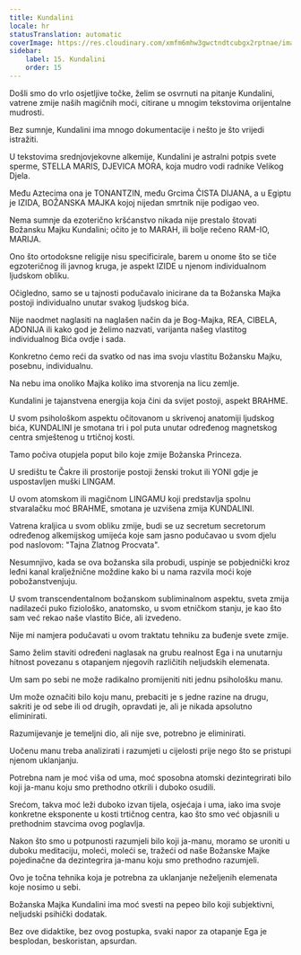 ```yaml
---
title: Kundalini
locale: hr
statusTranslation: automatic
coverImage: https://res.cloudinary.com/xmfm6mhw3gwctndtcubgx2rptnae/image/upload/v1741354419/small_cover_la_gran_rebelion_28716e29d2.webp
sidebar:
    label: 15. Kundalini
    order: 15
---
```

Došli smo do vrlo osjetljive točke, želim se osvrnuti na pitanje Kundalini, vatrene zmije naših magičnih moći, citirane u mnogim tekstovima orijentalne mudrosti.

Bez sumnje, Kundalini ima mnogo dokumentacije i nešto je što vrijedi istražiti.

U tekstovima srednjovjekovne alkemije, Kundalini je astralni potpis svete sperme, STELLA MARIS, DJEVICA MORA, koja mudro vodi radnike Velikog Djela.

Među Aztecima ona je TONANTZIN, među Grcima ČISTA DIJANA, a u Egiptu je IZIDA, BOŽANSKA MAJKA kojoj nijedan smrtnik nije podigao veo.

Nema sumnje da ezoterično kršćanstvo nikada nije prestalo štovati Božansku Majku Kundalini; očito je to MARAH, ili bolje rečeno RAM-IO, MARIJA.

Ono što ortodoksne religije nisu specificirale, barem u onome što se tiče egzoteričnog ili javnog kruga, je aspekt IZIDE u njenom individualnom ljudskom obliku.

Očigledno, samo se u tajnosti podučavalo inicirane da ta Božanska Majka postoji individualno unutar svakog ljudskog bića.

Nije naodmet naglasiti na naglašen način da je Bog-Majka, REA, CIBELA, ADONIJA ili kako god je želimo nazvati, varijanta našeg vlastitog individualnog Bića ovdje i sada.

Konkretno ćemo reći da svatko od nas ima svoju vlastitu Božansku Majku, posebnu, individualnu.

Na nebu ima onoliko Majka koliko ima stvorenja na licu zemlje.

Kundalini je tajanstvena energija koja čini da svijet postoji, aspekt BRAHME.

U svom psihološkom aspektu očitovanom u skrivenoj anatomiji ljudskog bića, KUNDALINI je smotana tri i pol puta unutar određenog magnetskog centra smještenog u trtičnoj kosti.

Tamo počiva otupjela poput bilo koje zmije Božanska Princeza.

U središtu te Čakre ili prostorije postoji ženski trokut ili YONI gdje je uspostavljen muški LINGAM.

U ovom atomskom ili magičnom LINGAMU koji predstavlja spolnu stvaralačku moć BRAHME, smotana je uzvišena zmija KUNDALINI.

Vatrena kraljica u svom obliku zmije, budi se uz secretum secretorum određenog alkemijskog umijeća koje sam jasno podučavao u svom djelu pod naslovom: "Tajna Zlatnog Procvata".

Nesumnjivo, kada se ova božanska sila probudi, uspinje se pobjednički kroz leđni kanal kralježnične moždine kako bi u nama razvila moći koje pobožanstvenjuju.

U svom transcendentalnom božanskom subliminalnom aspektu, sveta zmija nadilazeći puko fiziološko, anatomsko, u svom etničkom stanju, je kao što sam već rekao naše vlastito Biće, ali izvedeno.

Nije mi namjera podučavati u ovom traktatu tehniku za buđenje svete zmije.

Samo želim staviti određeni naglasak na grubu realnost Ega i na unutarnju hitnost povezanu s otapanjem njegovih različitih neljudskih elemenata.

Um sam po sebi ne može radikalno promijeniti niti jednu psihološku manu.

Um može označiti bilo koju manu, prebaciti je s jedne razine na drugu, sakriti je od sebe ili od drugih, opravdati je, ali je nikada apsolutno eliminirati.

Razumijevanje je temeljni dio, ali nije sve, potrebno je eliminirati.

Uočenu manu treba analizirati i razumjeti u cijelosti prije nego što se pristupi njenom uklanjanju.

Potrebna nam je moć viša od uma, moć sposobna atomski dezintegrirati bilo koji ja-manu koju smo prethodno otkrili i duboko osudili.

Srećom, takva moć leži duboko izvan tijela, osjećaja i uma, iako ima svoje konkretne eksponente u kosti trtičnog centra, kao što smo već objasnili u prethodnim stavcima ovog poglavlja.

Nakon što smo u potpunosti razumjeli bilo koji ja-manu, moramo se uroniti u duboku meditaciju, moleći, moleći se, tražeći od naše Božanske Majke pojedinačne da dezintegrira ja-manu koju smo prethodno razumjeli.

Ovo je točna tehnika koja je potrebna za uklanjanje neželjenih elemenata koje nosimo u sebi.

Božanska Majka Kundalini ima moć svesti na pepeo bilo koji subjektivni, neljudski psihički dodatak.

Bez ove didaktike, bez ovog postupka, svaki napor za otapanje Ega je besplodan, beskoristan, apsurdan.

